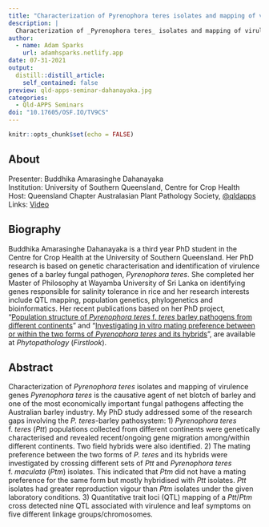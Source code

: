 ```yaml
---
title: "Characterization of Pyrenophora teres isolates and mapping of virulence genes"
description: |
  Characterization of _Pyrenophora teres_ isolates and mapping of virulence genes _Pyrenophora teres_ is the causative agent of net blotch of barley and one of the most economically important fungal pathogens affecting the Australian barley industry. Buddhika discusses her PhD researsch on genetic characterisation and identification of virulence genes of a barley fungal pathogen, _Pyrenophora teres_. Presented for the Queensland Chapter of the Australasian Plant Pathology Society (APPS).
author:
  - name: Adam Sparks
    url: adamhsparks.netlify.app
date: 07-31-2021
output:
  distill::distill_article:
    self_contained: false
preview: qld-apps-seminar-dahanayaka.jpg
categories:
  - Qld-APPS Seminars
doi: "10.17605/OSF.IO/TV9CS"
---
```



```r
knitr::opts_chunk$set(echo = FALSE)
```

## About

Presenter: Buddhika Amarasinghe Dahanayaka \
Institution: University of Southern Queensland, Centre for Crop Health \
Host: Queensland Chapter Australasian Plant Pathology Society, [\@qldapps](https://twitter.com/qldapps) \
Links: [Video](https://youtu.be/cS3cAwU5jOc)

## Biography

Buddhika Amarasinghe Dahanayaka is a third year PhD student in the Centre for Crop Health at the University of Southern Queensland.
Her PhD research is based on genetic characterisation and identification of virulence genes of a barley fungal pathogen, _Pyrenophora teres_.
She completed her Master of Philosophy at Wayamba University of Sri Lanka on identifying genes responsible for salinity tolerance in rice and her research interests include QTL mapping, population genetics, phylogenetics and bioinformatics.
Her recent publications based on her PhD project, "[Population structure of _Pyrenophora teres_ f. _teres_ barley pathogens from different continents](https://apsjournals.apsnet.org/doi/10.1094/PHYTO-09-20-0390-R?url_ver=Z39.88-2003&rfr_id=ori:rid:crossref.org&rfr_dat=cr_pub%20%200pubmed)" and "[Investigating in vitro mating preference between or within the two forms of _Pyrenophora teres_ and its hybrids](https://apsjournals.apsnet.org/doi/abs/10.1094/PHYTO-02-21-0058-R)", are available at _Phytopathology_ (_Firstlook_).

## Abstract

Characterization of _Pyrenophora teres_ isolates and mapping of virulence genes _Pyrenophora teres_ is the causative agent of net blotch of barley and one of the most economically important fungal pathogens affecting the Australian barley industry.
My PhD study addressed some of the research gaps involving the _P. teres_-barley pathosystem: 1) _Pyrenophora teres_ f. _teres_ (_Ptt_) populations collected from different continents were genetically characterised and revealed recent/ongoing gene migration among/within different continents.
Two field hybrids were also identified.
2) The mating preference between the two forms of _P. teres_ and its hybrids were investigated by crossing different sets of _Ptt_ and _Pyrenophora teres_ f. _maculata_ (_Ptm_) isolates.
This indicated that _Ptm_ did not have a mating preference for the same form but mostly hybridised with _Ptt_ isolates.
_Ptt_ isolates had greater reproduction vigour than _Ptm_ isolates under the given laboratory conditions.
3) Quantitative trait loci (QTL) mapping of a _Ptt_/_Ptm_ cross detected nine QTL associated with virulence and leaf symptoms on five different linkage groups/chromosomes.

